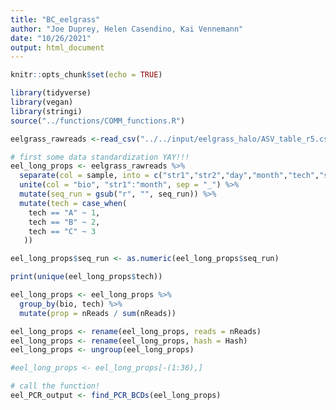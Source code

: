 ```yaml
---
title: "BC_eelgrass"
author: "Joe Duprey, Helen Casendino, Kai Vennemann"
date: "10/26/2021"
output: html_document
---
```


```r
knitr::opts_chunk$set(echo = TRUE)
```


```r
library(tidyverse)
library(vegan)
library(stringi)
source("../functions/COMM_functions.R")
```

```r
eelgrass_rawreads <-read_csv("../../input/eelgrass_halo/ASV_table_r5.csv")
```
```r
# first some data standardization YAY!!! 
eel_long_props <- eelgrass_rawreads %>%
  separate(col = sample, into = c("str1","str2","day","month","tech","seq_run"), sep = "_") %>%
  unite(col = "bio", "str1":"month", sep = "_") %>%
  mutate(seq_run = gsub("r", "", seq_run)) %>%
  mutate(tech = case_when(
    tech == "A" ~ 1,
    tech == "B" ~ 2,
    tech == "C" ~ 3
   ))

eel_long_props$seq_run <- as.numeric(eel_long_props$seq_run)

print(unique(eel_long_props$tech))

eel_long_props <- eel_long_props %>%
  group_by(bio, tech) %>%
  mutate(prop = nReads / sum(nReads))

eel_long_props <- rename(eel_long_props, reads = nReads)
eel_long_props <- rename(eel_long_props, hash = Hash)
eel_long_props <- ungroup(eel_long_props)

#eel_long_props <- eel_long_props[-(1:36),]
```

```r
# call the function! 
eel_PCR_output <- find_PCR_BCDs(eel_long_props)
```


